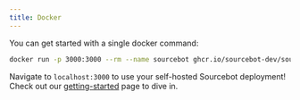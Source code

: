 ```yaml
---
title: Docker
---
```


You can get started with a single docker command:

```bash
docker run -p 3000:3000 --rm --name sourcebot ghcr.io/sourcebot-dev/sourcebot:latest
```

Navigate to `localhost:3000` to use your self-hosted Sourcebot deployment! Check out our [getting-started](/docs/getting-started) page to dive in.